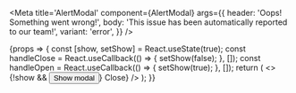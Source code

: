 
<Meta
	title='AlertModal'
	component={AlertModal}
	args={{
		header: 'Oops! Something went wrong!',
		body: 'This issue has been automatically reported to our team!',
		variant: 'error',
	}}
/>

<Canvas>
	<Story name='Basic'>
		{props => {
			const [show, setShow] = React.useState(true);
			const handleClose = React.useCallback(() => {
				setShow(false);
			}, []);
			const handleOpen = React.useCallback(() => {
				setShow(true);
			}, []);
			return (
				<>
					{!show && <Button onClick={handleOpen}>Show modal</Button>}
					<AlertModal {...props} show={show} footer={<Button onClick={handleClose}>Close</Button>} />
				</>
			);
		}}
	</Story>
</Canvas>
